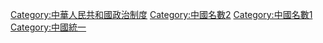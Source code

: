 {{Catmore}}

{{DEFAULTSORT:Y一國兩制}}
[[Category:中華人民共和國政治制度|Category:中華人民共和國政治制度]]
[[Category:中國名數2|Category:中國名數2]]
[[Category:中國名數1|Category:中國名數1]]
[[Category:中國統一|Category:中國統一]]